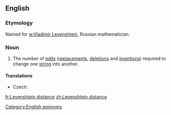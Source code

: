 ==English==

===Etymology===
Named for [[w:Vladimir Levenshtein]], Russian mathematician.
[[Category:English eponyms]]

===Noun===
{{wikipedia}}
{{en-noun|sg=[[Levenshtein]] [[distance]]}}

# {{computer science}} The number of [[edit]]s ([[replacements]], [[deletions]] and [[insertions]]) required to change one [[string]] into another.

====Translations====
{{trans-top|(computer science) the number of edits required to change one string into another}}
* Czech: {{t-|cs|Levenshteinova vzdálenost|f}}
{{trans-mid}}
{{trans-bottom}}

[[fr:Levenshtein distance]]
[[zh:Levenshtein distance]]